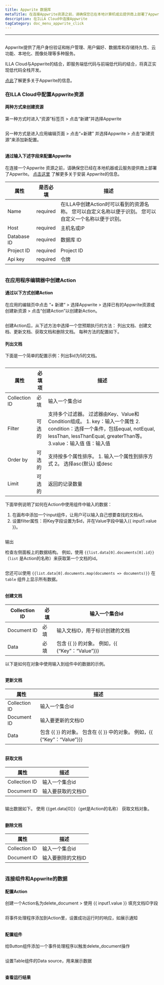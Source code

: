 ```yaml
---
title: Appwrite 数据库
metaTitle: 在连接Appwrite资源之前，请确保您已在本地计算机或云提供商上部署了Appwrite。[点击这里](https://appwrite.io/docs/installation)了解有关Appwrite安装的更多信息。
description: 在ILLA Cloud中连接Appwrite
tagCategory: doc_menu_appwrite_click
---
```


* * *

## <Heading hidden>Appwrite 数据库</Heading>

Appwrite提供了用户身份验证和帐户管理、用户偏好、数据库和存储持久性、云功能、本地化、图像处理等多种服务。 

ILLA Cloud与Appwrite的结合，即服务端低代码与前端低代码的结合，将真正实现低代码全栈开发。

[点此](https://appwrite.io/)了解更多关于Appwrite的信息。

### 在ILLA Cloud中配置Appwrite资源

#### 两种方式来创建资源

第一种方式时进入“资源”标签页 > 点击“新建”并选择Appwrite 

<img src='https://cdn.illacloud.com/official-website/img/docs/assemble/appwrite1.png' alt="" />

另一种方式是进入应用编辑页面 > 点击“+新建” 并选择Appwrite > 点击“新建资源”来添加新配置。 

<img src='https://cdn.illacloud.com/official-website/img/docs/assemble/appwrite2.png' alt="" />

#### 通过输入下述字段来配置Appwrite

在连接一个Appwrite 资源之前，请确保您已经在本地机器或云服务提供商上部署了Appwrite。 [点击这里](https://appwrite.io/docs/installation) 了解更多关于安装 Appwrite的信息。 

| 属性          | 是否必填     | 描述                                                         |
| ----------- | -------- | ---------------------------------------------------------- |
| Name        | required | 在ILLA中创建Action时可以看到的资源名称。 您可以自定义名称以便于识别。 您可以自定义一个名称以便于识别。  |
| Host        | required | 主机名或IP                                                     |
| Database ID | required | 数据库 ID                                                     |
| Project ID  | required | Project ID                                                 |
| Api key     | required | 令牌                                                         |

<img src='https://cdn.illacloud.com/official-website/img/docs/assemble/appwrite3.png' alt="" />

### 在应用程序编辑器中创建Action

#### 通过以下方式创建Action

在应用的编辑页中点击 “+ 新建“ > 选择Appwrite > 选择已有的Appwrite资源或创建新资源 > 点击“创建Action”以创建新Action。 

<img src='https://cdn.illacloud.com/official-website/img/docs/assemble/appwrite4.png' alt="" />

创建Action后，从下述方法中选择一个您预期执行的方法： 列出文档、创建文档、更新文档、获取文档和删除文档。 每种方法的配置如下。 

#### 列出文档

下面是一个简单的配置示例：列出$id为5的文档。 

<img src='https://cdn.illacloud.com/official-website/img/docs/assemble/appwrite5.png' alt="" />

| 属性            | 必填项 | 描述                                                                                                                                               |
| ------------- | --- | ------------------------------------------------------------------------------------------------------------------------------------------------ |
| Collection ID | 必填  | 输入一个集合id                                                                                                                                         |
| Filter        | 可选的 | 支持多个过滤器。 过滤器由Key、Value和Condition组成。 1. key：输入一个属性 2. condition：选择一个条件，包括equal, notEqual, lessThan, lessThanEqual, greaterThan等。3.value：输入值 值：输入值 |
| Order by      | 可选的 | 支持按多个属性排序。 1. 输入一个属性到排序方式 2。 选择asc(默认) 或desc                                                                                                     |
| Limit         | 可选的 | 返回的记录数量                                                                                                                                          |

下面举例说明了如何在Action中使用组件中输入的数据：

1.  在画布中添加一个input组件，让用户可以输入自己想要查找的文档id。  
2.  设置filter属性：将Key字段设置为$id，并在Value字段中输入{{ input1.value }}。 

<img src='https://cdn.illacloud.com/official-website/img/docs/assemble/appwrite6.png' alt="" />

输出

检查左侧面板上的数据结构。 例如，使用 `{{list.data[0].documents[0].id}}`（`list` 是Action的名称）来获取第一个文档的id。 

<img src='https://cdn.illacloud.com/official-website/img/docs/assemble/appwrite7.png' alt="" />

您还可以使用 `{{list.data[0].documents.map(documents => documents)}}` 在 `table` 组件上显示所有数据。 

<img src='https://cdn.illacloud.com/official-website/img/docs/assemble/appwrite8.png' alt="" />

#### 创建文档

| Collection ID | 必填 | 输入一个集合id                              |
| ------------- | -- | ------------------------------------- |
| Document ID   | 必填 | 输入文档ID，用于标识创建的文档                      |
| Data          | 必填 | 包含 {{ }} 的对象。 例如，{{ {“Key”：“Value”}}} |

以下是如何在对象中使用输入到组件中的数据的示例。 

<img src='https://cdn.illacloud.com/official-website/img/docs/assemble/appwrite9.png' alt="" />

#### 更新文档

| 属性            | 描述                                                    |
| ------------- | ----------------------------------------------------- |
| Collection ID | 输入一个集合id                                              |
| Document ID   | 输入要更新的文档ID                                            |
| Data          | 包含 {{ }} 的对象。 包含在 {{ }} 中的对象。 例如，{{ {“Key”：“Value”}}} |

<img src='https://cdn.illacloud.com/official-website/img/docs/assemble/appwrite10.png' alt="" />

#### 获取文档

| 属性            | 描述         |
| ------------- | ---------- |
| Collection ID | 输入一个集合id   |
| Document ID   | 输入要获取的文档ID |

<img src='https://cdn.illacloud.com/official-website/img/docs/assemble/appwrite11.png' alt="" />

输出数据如下。 使用 {{get.data[0]}}（get是Action的名称） 获取文档对象。

<img src='https://cdn.illacloud.com/official-website/img/docs/assemble/appwrite12.png' alt="" />

#### 删除文档

| 属性            | 描述         |
| ------------- | ---------- |
| Collection ID | 输入一个集合id   |
| Document ID   | 输入要删除的文档ID |

<img src='https://cdn.illacloud.com/official-website/img/docs/assemble/appwrite13.png' alt="" />

### 连接组件和Appwrite的数据

#### 配置Action

创建一个Action名为delete_document > 使用 {{ input1.value }} 填充文档ID字段 

<img src='https://cdn.illacloud.com/official-website/img/docs/assemble/appwrite14.png' alt="" />

将事件处理程序添加到Action里，设置成功运行时的响应，如展示通知 

<img src='https://cdn.illacloud.com/official-website/img/docs/assemble/appwrite15.png' alt="" />

#### 配置组件

给Button组件添加一个事件处理程序以触发delete_document操作 

<img src='https://cdn.illacloud.com/official-website/img/docs/assemble/appwrite16.png' alt="" />

设置Table组件的Data source，用来展示数据 

<img src='https://cdn.illacloud.com/official-website/img/docs/assemble/appwrite17.png' alt="" />

#### 查看运行结果

<img src='https://cdn.illacloud.com/official-website/img/docs/assemble/appwrite18.gif' alt="" />
